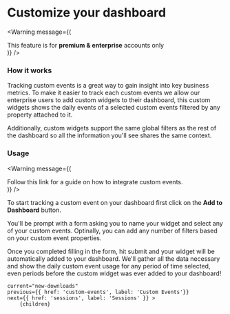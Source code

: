 
# Customize your dashboard

<Warning message={(<div>This feature is for <b>premium & enterprise</b> accounts only</div>)} />

### How it works

Tracking custom events is a great way to gain insight into key business metrics. To make it easier
to track each custom events we allow our enterprise users to add custom widgets to their dashboard, this
custom widgets shows the daily events of a selected custom events filtered by any property attached to it.

Additionally, custom widgets support the same global filters as the rest of the dashboard so all the information
you'll see shares the same context.

<DocImage src="/docs/custom-dashboards-main.png" width="1018" height="392"/>

### Usage

<Warning message={(<div>Follow <Link href="/custom-events">this link</Link> for a guide on how to integrate custom events.</div>)} />

To start tracking a custom event on your dashboard first click on the <b>Add to Dashboard</b> button.


<DocImage src="/docs/custom-dashboards-first-step.png" width="1018" height="392" />


You'll be prompt with a form asking you to name your widget and select any of your custom events. Optinally,
you can add any number of filters based on your custom event properties.


<DocImage src="/docs/custom-dashboards-form.png" width="1018" height="392"/>


Once you completed filling in the form, hit submit and your widget will be automatically added to your dashboard.
We'll gather all the data necessary and show the daily custom event usage for any period of time selected, even periods
before the custom widget was ever added to your dashboard!



    current="new-downloads"
    previous={{ href: 'custom-events', label: 'Custom Events'}}
    next={{ href: 'sessions', label: 'Sessions' }} >
        {children}
</DocLayout>
